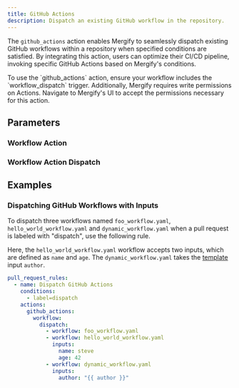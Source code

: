 ```yaml
---
title: GitHub Actions
description: Dispatch an existing GitHub workflow in the repository.
---
```



The `github_actions` action enables Mergify to seamlessly dispatch existing
GitHub workflows within a repository when specified conditions are satisfied.
By integrating this action, users can optimize their CI/CD pipeline, invoking
specific GitHub Actions based on Mergify's conditions.

<Info>
  To use the `github_actions` action, ensure your workflow includes the
  `workflow_dispatch` trigger. Additionally, Mergify requires write permissions
  on Actions. Navigate to Mergify's UI to accept the permissions necessary for
  this action.
</Info>

## Parameters

<ActionOptionsTable action="github_actions" />

### Workflow Action

<OptionsTable name="GitHubActionsWorkflow" />

### Workflow Action Dispatch

<OptionsTable name="GitHubActionsWorkflowDispatch" />

## Examples

### Dispatching GitHub Workflows with Inputs

To dispatch three workflows named `foo_workflow.yaml`, `hello_world_workflow.yaml` and
`dynamic_workflow.yaml` when a pull request is labeled with "dispatch", use the
following rule.

Here, the `hello_world_workflow.yaml` workflow accepts two
inputs, which are defined as `name` and `age`. The `dynamic_workflow.yaml`
takes the [template](/configuration/data-types#template) input `author`.

```yaml
pull_request_rules:
  - name: Dispatch GitHub Actions
    conditions:
      - label=dispatch
    actions:
      github_actions:
        workflow:
          dispatch:
            - workflow: foo_workflow.yaml
            - workflow: hello_world_workflow.yaml
              inputs:
                name: steve
                age: 42
            - workflow: dynamic_workflow.yaml
              inputs:
                author: "{{ author }}"
```

